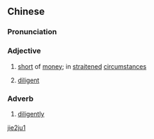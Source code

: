==Chinese==
{{zh-forms}}

===Pronunciation===
{{zh-pron
|m=jiéjū
|c=git3 geoi1
|cat=a,adv
}}

===Adjective===
{{zh-adj}}

# [[short]] of [[money]]; in [[straitened]] [[circumstances]]
# {{lb|zh|literary}} [[diligent]]

===Adverb===
{{zh-adv}}

# {{lb|zh|literary}} [[diligently]]

[[Category:Mandarin literary terms|jie2ju1]]